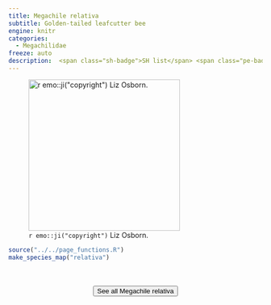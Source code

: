 ```yaml
---
title: Megachile relativa
subtitle: Golden-tailed leafcutter bee
engine: knitr
categories:
  - Megachilidae
freeze: auto
description:  <span class="sh-badge">SH list</span> <span class="pe-badge">PM Evidence</span>
---
```

![`r emo::ji("copyright")` Liz Osborn.](https://inaturalist-open-data.s3.amazonaws.com/photos/255580317/medium.jpg){height=300}





```r
source("../../page_functions.R")
make_species_map("relativa")
```
<br><br>
<center>


<a href="https://inaturalist.ca/observations?place_id=7085&quality_grade=research&subview=map&taxon_id=199129"><button type="button" class="btn btn-secondary">See all Megachile relativa <i class="fa-solid fa-arrow-up-right-from-square"></i> </button></a>
</center>
